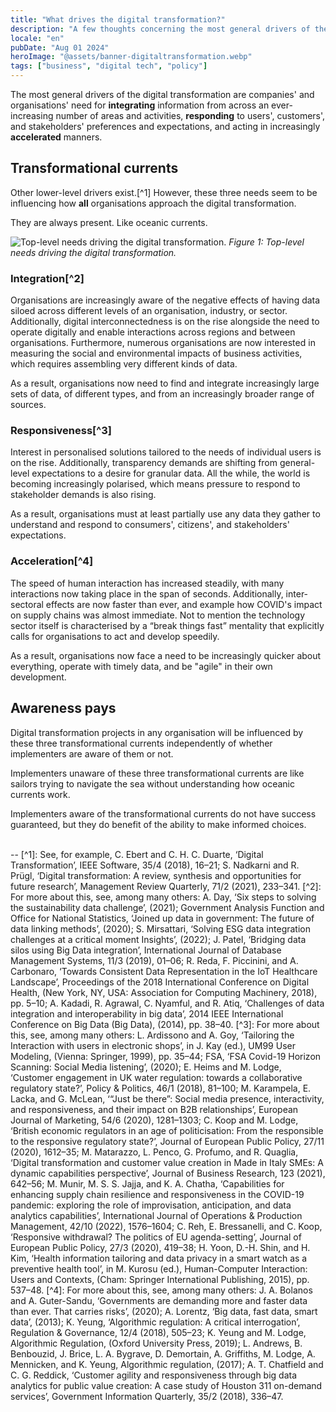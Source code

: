 ```yaml
---
title: "What drives the digital transformation?"
description: "A few thoughts concerning the most general drivers of the digital transformation"
locale: "en"
pubDate: "Aug 01 2024"
heroImage: "@assets/banner-digitaltransformation.webp"
tags: ["business", "digital tech", "policy"]
---
```



The most general drivers of the digital transformation are companies' and organisations' need for **integrating** information from across an ever-increasing number of areas and activities, **responding** to users', customers', and stakeholders' preferences and expectations, and acting in increasingly **accelerated** manners.

## Transformational currents
Other lower-level drivers exist.[^1] However, these three needs seem to be influencing how **all** organisations approach the digital transformation.

They are always present. Like oceanic currents.

![Top-level needs driving the digital transformation.](/digital-transformation-currents.webp)
<span className="text-2sm">*Figure 1: Top-level needs driving the digital transformation.*</span>
      
### Integration[^2]
Organisations are increasingly aware of the negative effects of having data siloed across different levels of an organisation, industry, or sector. Additionally, digital interconnectedness is on the rise alongside the need to operate digitally and enable interactions across regions and between organisations. Furthermore, numerous organisations are now interested in measuring the social and environmental impacts of business activities, which requires assembling very different kinds of data.

As a result, organisations now need to find and integrate increasingly large sets of data, of different types, and from an increasingly broader range of sources.

### Responsiveness[^3]
Interest in personalised solutions tailored to the needs of individual users is on the rise. Additionally, transparency demands are shifting from general-level expectations to a desire for granular data. All the while, the world is becoming increasingly polarised, which means pressure to respond to stakeholder demands is also rising.

As a result, organisations must at least partially use any data they gather to understand and respond to consumers', citizens', and stakeholders' expectations.

### Acceleration[^4]
The speed of human interaction has increased steadily, with many interactions now taking place in the span of seconds. Additionally, inter-sectoral effects are now faster than ever, and example how COVID's impact on supply chains was almost immediate. Not to mention the technology sector itself is characterised by a “break things fast” mentality that explicitly calls for organisations to act and develop speedily.

As a result, organisations now face a need to be increasingly quicker about everything, operate with timely data, and be "agile" in their own development.

## Awareness pays
Digital transformation projects in any organisation will be influenced by these three transformational currents independently of whether implementers are aware of them or not.

Implementers unaware of these three transformational currents are like sailors trying to navigate the sea without understanding how oceanic currents work.

Implementers aware of the transformational currents do not have success guaranteed, but they do benefit of the ability to make informed choices.

<br />
--
[^1]: See, for example, C. Ebert and C. H. C. Duarte, ‘Digital Transformation’, IEEE Software, 35/4 (2018), 16–21; S. Nadkarni and R. Prügl, ‘Digital transformation: A review, synthesis and opportunities for future research’, Management Review Quarterly, 71/2 (2021), 233–341. 
[^2]: For more about this, see, among many others: A. Day, ‘Six steps to solving the sustainability data challenge’, (2021); Government Analysis Function and Office for National Statistics, ‘Joined up data in government: The future of data linking methods’, (2020); S. Mirsattari, ‘Solving ESG data integration challenges at a critical moment Insights’, (2022); J. Patel, ‘Bridging data silos using Big Data integration’, International Journal of Database Management Systems, 11/3 (2019), 01–06; R. Reda, F. Piccinini, and A. Carbonaro, ‘Towards Consistent Data Representation in the IoT Healthcare Landscape’, Proceedings of the 2018 International Conference on Digital Health, (New York, NY, USA: Association for Computing Machinery, 2018), pp. 5–10; A. Kadadi, R. Agrawal, C. Nyamful, and R. Atiq, ‘Challenges of data integration and interoperability in big data’, 2014 IEEE International Conference on Big Data (Big Data), (2014), pp. 38–40.
[^3]: For more about this, see, among many others: L. Ardissono and A. Goy, ‘Tailoring the Interaction with users in electronic shops’, in J. Kay (ed.), UM99 User Modeling, (Vienna: Springer, 1999), pp. 35–44; FSA, ‘FSA Covid-19 Horizon Scanning: Social Media listening’, (2020); E. Heims and M. Lodge, ‘Customer engagement in UK water regulation: towards a collaborative regulatory state?’, Policy & Politics, 46/1 (2018), 81–100; M. Karampela, E. Lacka, and G. McLean, ‘“Just be there”: Social media presence, interactivity, and responsiveness, and their impact on B2B relationships’, European Journal of Marketing, 54/6 (2020), 1281–1303; C. Koop and M. Lodge, ‘British economic regulators in an age of politicisation: From the responsible to the responsive regulatory state?’, Journal of European Public Policy, 27/11 (2020), 1612–35; M. Matarazzo, L. Penco, G. Profumo, and R. Quaglia, ‘Digital transformation and customer value creation in Made in Italy SMEs: A dynamic capabilities perspective’, Journal of Business Research, 123 (2021), 642–56; M. Munir, M. S. S. Jajja, and K. A. Chatha, ‘Capabilities for enhancing supply chain resilience and responsiveness in the COVID-19 pandemic: exploring the role of improvisation, anticipation, and data analytics capabilities’, International Journal of Operations & Production Management, 42/10 (2022), 1576–1604; C. Reh, E. Bressanelli, and C. Koop, ‘Responsive withdrawal? The politics of EU agenda-setting’, Journal of European Public Policy, 27/3 (2020), 419–38; H. Yoon, D.-H. Shin, and H. Kim, ‘Health information tailoring and data privacy in a smart watch as a preventive health tool’, in M. Kurosu (ed.), Human-Computer Interaction: Users and Contexts, (Cham: Springer International Publishing, 2015), pp. 537–48.
[^4]: For more about this, see, among many others: J. A. Bolanos and A. Guter-Sandu, ‘Governments are demanding more and faster data than ever. That carries risks’, (2020); A. Lorentz, ‘Big data, fast data, smart data’, (2013); K. Yeung, ‘Algorithmic regulation: A critical interrogation’, Regulation & Governance, 12/4 (2018), 505–23; K. Yeung and M. Lodge, Algorithmic Regulation, (Oxford University Press, 2019); L. Andrews, B. Benbouzid, J. Brice, L. A. Bygrave, D. Demortain, A. Griffiths, M. Lodge, A. Mennicken, and K. Yeung, Algorithmic regulation, (2017); A. T. Chatfield and C. G. Reddick, ‘Customer agility and responsiveness through big data analytics for public value creation: A case study of Houston 311 on-demand services’, Government Information Quarterly, 35/2 (2018), 336–47.
